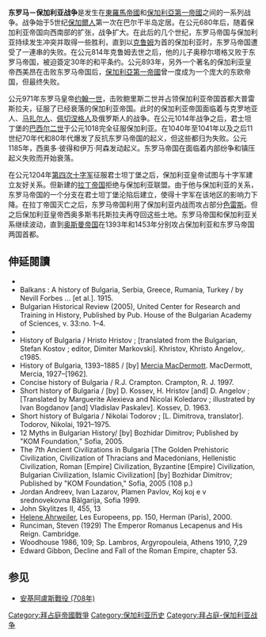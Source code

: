 {{unreferenced|time=2014-11-16T03:38:40+00:00}}

{{拜占庭-保加利亚战争}}

'''东罗马－保加利亚战争'''是发生在[[東羅馬帝國|東羅馬帝國]]和[[保加利亞第一帝國|保加利亞第一帝國]]之间的一系列战争。战争始于5世纪[[保加爾人|保加爾人]]第一次在巴尔干半岛定居。在公元680年后，随着保加利亚帝国向西南部的扩张，战争扩大。在此后的几个世纪，东罗马帝国与保加利亚持续发生冲突并取得一些胜利，直到以[[克鲁姆|克鲁姆]]为首的保加利亚时，东罗马帝国遭受了一連串的失败。在公元814年克鲁姆去世之后，他的儿子奥穆尔塔格又败于东罗马帝国，被迫簽定30年的和平条约。公元893年，另外一个著名的保加利亚皇帝西美昂在击败东罗马帝国后，[[保加利亞第一帝國|保加利亞第一帝國]]曾一度成为一个庞大的东欧帝国，但最终失败。

公元971年东罗马皇帝[[约翰一世_(东罗马)|约翰一世]]，击败鲍里斯二世并占领保加利亚帝国首都大普雷斯拉夫，征服了已经衰落的保加利亚帝国。此时的保加利亚帝国面临着与克罗地亚人、[[马扎尔人|马扎尔人]]、[[佩切涅格人|佩切涅格人]]及俄罗斯人的战争。在公元1014年战争之后，君士坦丁堡的[[巴西尔二世|巴西尔二世]]于公元1018完全征服保加利亚。在1040年至1041年以及之后11世纪70年代和80年代爆发了反抗东罗马帝国的起义，但这些都归为失败。公元1185年，西奥多·彼得和伊万·阿森发动起义。东罗马帝国在面临着内部纷争和镇压起义失败而开始衰落。

在公元1204年[[第四次十字军|第四次十字军]]征服君士坦丁堡之后，保加利亚皇帝试图与十字军建立友好关系。但新建的[[拉丁帝国|拉丁帝国]]拒绝与保加利亚联盟。由于他与保加利亚的关系，东罗马帝国的一个分支在君士坦丁堡沦陷后建立，使得十字军在该地区的影响力下降。在拉丁帝国灭亡之后，东罗马帝国利用了保加利亚内战而攻占部分[[色雷斯|色雷斯]]。但之后保加利亚皇帝西奥多斯韦托斯拉夫再夺回这些土地。东罗马帝国和保加利亚关系继续波动，直到[[奥斯曼帝国|奥斯曼帝国]]在1393年和1453年分别攻占保加利亚和东罗马帝国两国首都。

==伸延閱讀==
{{Portal|拜占庭帝国}}
*{{citation |last=Fine |first=John V. A., Jr. |title=The Early Medieval Balkans |year=1983 |publisher= |location=Ann Arbor |isbn= }}
*Balkans : A history of Bulgaria, Serbia, Greece, Rumania, Turkey / by Nevill Forbes ... [et al.]. 1915.
*Bulgarian Historical Review (2005), United Center for Research and Training in History, Published by Pub. House of the Bulgarian Academy of Sciences, v. 33:no. 1–4.
*{{citation |last=Gjuzelev |first=V. |title=Medieval Bulgaria, Byzantine Empire, Black Sea, Venice, Genoa (Centre Culturel du Monde Byzantin) |year=1988 |publisher=Verlag Baier |location= |isbn= }}
*History of Bulgaria / Hristo Hristov ; [translated from the Bulgarian, Stefan Kostov ; editor, Dimiter Markovski]. Khristov, Khristo Angelov,. c1985.
*History of Bulgaria, 1393–1885 / [by] [[Mercia_MacDermott|Mercia MacDermott]]. MacDermott, Mercia, 1927–[1962].
*Concise history of Bulgaria / R.J. Crampton. Crampton, R. J. 1997.
*Short history of Bulgaria / [by] D. Kossev, H. Hristov [and] D. Angelov ; [Translated by Marguerite Alexieva and Nicolai Koledarov ; illustrated by Ivan Bogdanov [and] Vladislav Paskalev]. Kossev, D. 1963.
*Short history of Bulgaria / Nikolai Todorov ; [L. Dimitrova, translator]. Todorov, Nikolai, 1921–1975.
*12 Myths in Bulgarian History/ [by] Bozhidar Dimitrov; Published by "KOM Foundation," Sofia, 2005.
*The 7th Ancient Civilizations in Bulgaria [The Golden Prehistoric Civilization, Civilization of Thracians and Macedonians, Hellenistic Civilization, Roman [Empire] Civilization, Byzantine [Empire] Civilization, Bulgarian Civilization, Islamic Civilization] [by] Bozhidar Dimitrov; Published by "KOM Foundation," Sofia, 2005 (108 p.)
*Jordan Andreev, Ivan Lazarov, Plamen Pavlov, Koj koj e v srednovekovna Bălgarija, Sofia 1999.
*John Skylitzes II, 455, 13
*[[Helene_Ahrweiler|Helene Ahrweiler]], Les Europeens, pp. 150, Herman (Paris), 2000.
*Runciman, Steven (1929) The Emperor Romanus Lecapenus and His Reign. Cambridge.
*Woodhouse 1986, 109; Sp. Lambros, Argyropouleia, Athens 1910, 7,29
*Edward Gibbon, Decline and Fall of the Roman Empire, chapter 53.

==参见==
* [[安基阿盧斯戰役_(708年)|安基阿盧斯戰役 (708年)]]

[[Category:拜占庭帝國戰爭|Category:拜占庭帝國戰爭]]
[[Category:保加利亚历史|Category:保加利亚历史]]
[[Category:拜占庭-保加利亚战争|Category:拜占庭-保加利亚战争]]